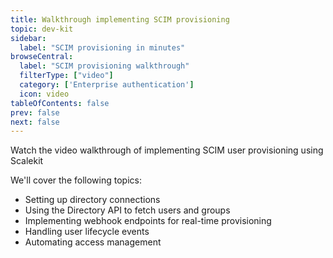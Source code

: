 ```yaml
---
title: Walkthrough implementing SCIM provisioning
topic: dev-kit
sidebar:
  label: "SCIM provisioning in minutes"
browseCentral:
  label: "SCIM provisioning walkthrough"
  filterType: ["video"]
  category: ['Enterprise authentication']
  icon: video
tableOfContents: false
prev: false
next: false
---
```




Watch the video walkthrough of implementing SCIM user provisioning using Scalekit

<VideoPlayer link="https://youtu.be/SBJLtQaIbUk" />

We'll cover the following topics:
- Setting up directory connections
- Using the Directory API to fetch users and groups
- Implementing webhook endpoints for real-time provisioning
- Handling user lifecycle events
- Automating access management
